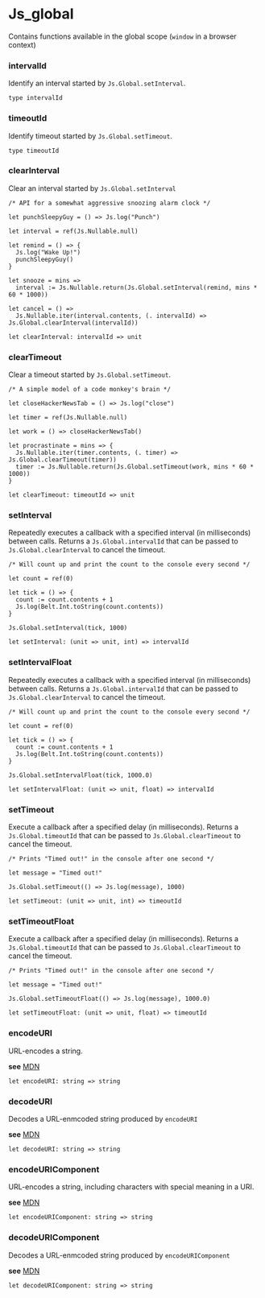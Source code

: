 # Js_global

Contains functions available in the global scope
    (`window` in a browser context)

### intervalId
Identify an interval started by `Js.Global.setInterval`.

```res sig
type intervalId
```

### timeoutId
Identify timeout started by `Js.Global.setTimeout`.

```res sig
type timeoutId
```

### clearInterval
Clear an interval started by `Js.Global.setInterval`

```res example
/* API for a somewhat aggressive snoozing alarm clock */

let punchSleepyGuy = () => Js.log("Punch")

let interval = ref(Js.Nullable.null)

let remind = () => {
  Js.log("Wake Up!")
  punchSleepyGuy()
}

let snooze = mins =>
  interval := Js.Nullable.return(Js.Global.setInterval(remind, mins * 60 * 1000))

let cancel = () =>
  Js.Nullable.iter(interval.contents, (. intervalId) => Js.Global.clearInterval(intervalId))
```

```res sig
let clearInterval: intervalId => unit
```

### clearTimeout
Clear a timeout started by `Js.Global.setTimeout`.

```res example
/* A simple model of a code monkey's brain */

let closeHackerNewsTab = () => Js.log("close")

let timer = ref(Js.Nullable.null)

let work = () => closeHackerNewsTab()

let procrastinate = mins => {
  Js.Nullable.iter(timer.contents, (. timer) => Js.Global.clearTimeout(timer))
  timer := Js.Nullable.return(Js.Global.setTimeout(work, mins * 60 * 1000))
}
```

```res sig
let clearTimeout: timeoutId => unit
```

### setInterval
Repeatedly executes a callback with a specified interval (in milliseconds)
between calls. Returns a `Js.Global.intervalId` that can be passed to
`Js.Global.clearInterval` to cancel the timeout.

```res example
/* Will count up and print the count to the console every second */

let count = ref(0)

let tick = () => {
  count := count.contents + 1
  Js.log(Belt.Int.toString(count.contents))
}

Js.Global.setInterval(tick, 1000)
```

```res sig
let setInterval: (unit => unit, int) => intervalId
```

### setIntervalFloat
Repeatedly executes a callback with a specified interval (in milliseconds)
between calls. Returns a `Js.Global.intervalId` that can be passed to
`Js.Global.clearInterval` to cancel the timeout.

```res example
/* Will count up and print the count to the console every second */

let count = ref(0)

let tick = () => {
  count := count.contents + 1
  Js.log(Belt.Int.toString(count.contents))
}

Js.Global.setIntervalFloat(tick, 1000.0)
```

```res sig
let setIntervalFloat: (unit => unit, float) => intervalId
```

### setTimeout
Execute a callback after a specified delay (in milliseconds). Returns a
`Js.Global.timeoutId` that can be passed to `Js.Global.clearTimeout` to cancel
the timeout.

```res example
/* Prints "Timed out!" in the console after one second */

let message = "Timed out!"

Js.Global.setTimeout(() => Js.log(message), 1000)
```

```res sig
let setTimeout: (unit => unit, int) => timeoutId
```

### setTimeoutFloat
Execute a callback after a specified delay (in milliseconds). Returns a
`Js.Global.timeoutId` that can be passed to `Js.Global.clearTimeout` to cancel
the timeout.

```res example
/* Prints "Timed out!" in the console after one second */

let message = "Timed out!"

Js.Global.setTimeoutFloat(() => Js.log(message), 1000.0)
```

```res sig
let setTimeoutFloat: (unit => unit, float) => timeoutId
```

### encodeURI
URL-encodes a string.

  **see** [MDN](https://developer.mozilla.org/en-US/docs/Web/JavaScript/Reference/Global_Objects/encodeURI)

```res sig
let encodeURI: string => string
```

### decodeURI
Decodes a URL-enmcoded string produced by `encodeURI`

  **see** [MDN](https://developer.mozilla.org/en-US/docs/Web/JavaScript/Reference/Global_Objects/decodeURI)

```res sig
let decodeURI: string => string
```

### encodeURIComponent
URL-encodes a string, including characters with special meaning in a URI.

  **see** [MDN](https://developer.mozilla.org/en-US/docs/Web/JavaScript/Reference/Global_Objects/encodeURIComponent)

```res sig
let encodeURIComponent: string => string
```

### decodeURIComponent
Decodes a URL-enmcoded string produced by `encodeURIComponent`

  **see** [MDN](https://developer.mozilla.org/en-US/docs/Web/JavaScript/Reference/Global_Objects/decodeURIComponent)

```res sig
let decodeURIComponent: string => string
```
